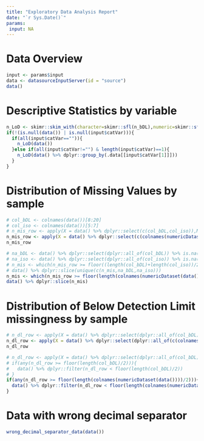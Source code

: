 ```yaml
---
title: "Exploratory Data Analysis Report"
date: "`r Sys.Date()`"
params:
 input: NA
---
```



# Data Overview
```r
input <- params$input
data <- datasourceInputServer(id = "source")
data()
```

# Descriptive Statistics by variable
```r
n_LoD <- skimr::skim_with(character=skimr::sfl(n_bDL),numeric=skimr::sfl(hist=NULL))
if(!(is.null(data()) | is.null(input$catVar))){
  if(all(input$catVar=="")){
    n_LoD(data())
  }else if(all(input$catVar!="") & length(input$catVar)==1){
    n_LoD(data() %>% dplyr::group_by(.data[[input$catVar[1]]]))
  }
}
```

# Distribution of Missing Values by sample
```r
# col_bDL <- colnames(data())[8:20]
# col_iso <- colnames(data())[5:7]
# n_mis_row <- apply(X = data() %>% dplyr::select(c(col_bDL,col_iso)),MARGIN = 1,FUN = n_missing)
n_mis_row <- apply(X = data() %>% dplyr::select(c(colnames(numericDataset(data())))),MARGIN = 1,FUN = n_missing)
n_mis_row
```

```r
# na_bDL <- data() %>% dplyr::select(dplyr::all_of(col_bDL)) %>% is.na() %>% apply(MARGIN = 1,FUN = all) %>% which()
# na_iso <- data() %>% dplyr::select(dplyr::all_of(col_iso)) %>% is.na() %>% apply(MARGIN = 1,FUN = all) %>% which()
# n_mis <- which(n_mis_row >= floor((length(col_bDL)+length(col_iso))/2))
# data() %>% dplyr::slice(unique(c(n_mis,na_bDL,na_iso)))
n_mis <- which(n_mis_row >= floor(length(colnames(numericDataset(data())))/2))
data() %>% dplyr::slice(n_mis)
```

# Distribution of Below Detection Limit missingness by sample
```r
# n_dl_row <- apply(X = data() %>% dplyr::select(dplyr::all_of(col_bDL)),MARGIN = 1,FUN = n_bDL)
n_dl_row <- apply(X = data() %>% dplyr::select(dplyr::all_of(c(colnames(numericDataset(data()))))),MARGIN = 1,FUN = n_bDL)
n_dl_row
```

```r
# n_dl_row <- apply(X = data() %>% dplyr::select(dplyr::all_of(col_bDL)),MARGIN = 1,FUN = n_bDL)
# if(any(n_dl_row >= floor(length(col_bDL)/2))){
#   data() %>% dplyr::filter(n_dl_row < floor(length(col_bDL)/2))
# }
if(any(n_dl_row >= floor(length(colnames(numericDataset(data())))/2))){
  data() %>% dplyr::filter(n_dl_row < floor(length(colnames(numericDataset(data())))/2))
}
```

# Data with wrong decimal separator
```r
wrong_decimal_separator_data(data())
```

